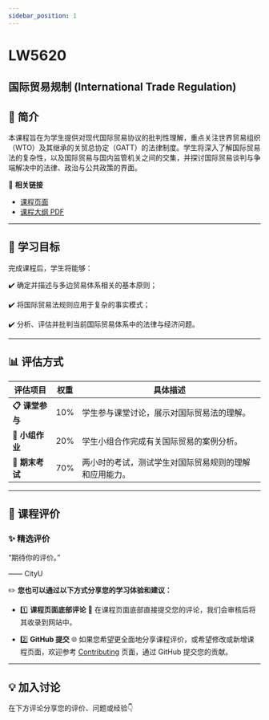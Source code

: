 ```yaml
---
sidebar_position: 1
---
```


# LW5620
## 国际贸易规制 (International Trade Regulation)

## **📘 简介**
本课程旨在为学生提供对现代国际贸易协议的批判性理解，重点关注世界贸易组织（WTO）及其继承的关贸总协定（GATT）的法律制度。学生将深入了解国际贸易法的复杂性，以及国际贸易与国内监管机关之间的交集，并探讨国际贸易谈判与争端解决中的法律、政治与公共政策的界面。

🔗 **相关链接**
- [课程页面](https://www.cityu.edu.hk/catalogue/pg/202526/course/LW5620.htm)
- [课程大纲 PDF](https://www.cityu.edu.hk/catalogue/pg/202526/course/LW5620.pdf)

---

## **🎯 学习目标**

完成课程后，学生将能够：

✔️ 确定并描述与多边贸易体系相关的基本原则；

✔️ 将国际贸易法规则应用于复杂的事实模式；

✔️ 分析、评估并批判当前国际贸易体系中的法律与经济问题。

---

## **📊 评估方式**

| **评估项目**         | **权重** | **具体描述**                                                                                       |
|---------------------|---------|---------------------------------------------------------------------------------------------------|
| **📋 课堂参与**       | 10%     | 学生参与课堂讨论，展示对国际贸易法的理解。                                                         |
| **📂 小组作业**       | 20%     | 学生小组合作完成有关国际贸易的案例分析。                                                           |
| **📂 期末考试**       | 70%     | 两小时的考试，测试学生对国际贸易规则的理解和应用能力。                                               |

---

## **💬 课程评价**

### ✨ **精选评价**
<div className={commentStyles.commentBox}>
    <p className={commentStyles.commentText}>
        “期待你的评价。”
    </p>
    <p className={commentStyles.commentAuthor}>—— CityU</p>
</div>

✏️ **您也可以通过以下方式分享您的学习体验和建议：**

- 1️⃣ **课程页面底部评论**
💬 在课程页面底部直接提交您的评论，我们会审核后将其收录到网站中。

- 2️⃣ **GitHub 提交**
🌐 如果您希望更全面地分享课程评价，或希望修改或新增课程页面，欢迎参考 [Contributing](/contributing) 页面，通过 GitHub 提交您的贡献。

---

## **💡 加入讨论**

在下方评论分享您的评价、问题或经验👇
<Utterances />
